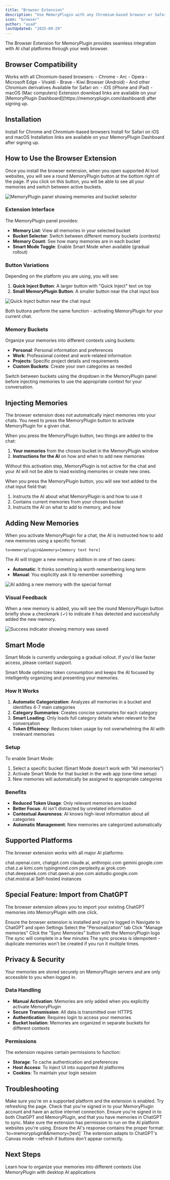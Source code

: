 ```yaml
---
title: "Browser Extension"
description: "Use MemoryPlugin with any Chromium-based browser or Safari on iOS and macOS"
icon: "browser"
author: "asad"
lastUpdated: "2025-09-29"
---
```



<ArticleInfo author="asad" lastUpdated="2025-09-29" />

The Browser Extension for MemoryPlugin provides seamless integration with AI chat platforms through your web browser.

## Browser Compatibility

<Tabs>
  <Tab title="Chromium Browsers">
    Works with all Chromium-based browsers:
    - Chrome
    - Arc
    - Opera
    - Microsoft Edge
    - Vivaldi
    - Brave
    - Kiwi Browser (Android)
    - And other Chromium derivatives
  </Tab>
  <Tab title="Safari">
    Available for Safari on:
    - iOS (iPhone and iPad)
    - macOS (Mac computers)
  </Tab>
</Tabs>

<Info>
Extension download links are available on your [MemoryPlugin Dashboard](https://memoryplugin.com/dashboard) after signing up.
</Info>

<EmailIndependence />

## Installation

<CardGroup cols={2}>
  <Card
    title="Chrome Web Store"
    icon="chrome"
    href="#"
  >
    Install for Chrome and Chromium-based browsers
  </Card>
  <Card
    title="Safari App Store"
    icon="safari"
    href="#"
  >
    Install for Safari on iOS and macOS
  </Card>
</CardGroup>

<Note>
Installation links are available on your MemoryPlugin Dashboard after signing up.
</Note>

## How to Use the Browser Extension

Once you install the browser extension, when you open supported AI tool websites, you will see a round MemoryPlugin button at the bottom right of the page. If you click on this button, you will be able to see all your memories and switch between active buckets.

![MemoryPlugin panel showing memories and bucket selector](/images/browser-extension/memory-panel.png)

### Extension Interface

The MemoryPlugin panel provides:

- **Memory List**: View all memories in your selected bucket
- **Bucket Selector**: Switch between different memory buckets (contexts)
- **Memory Count**: See how many memories are in each bucket
- **Smart Mode Toggle**: Enable Smart Mode when available (gradual rollout)

### Button Variations

Depending on the platform you are using, you will see:

1. **Quick Inject Button**: A larger button with "Quick Inject" text on top
2. **Small MemoryPlugin Button**: A smaller button near the chat input box

![Quick Inject button near the chat input](/images/browser-extension/quick-inject-button.png)

Both buttons perform the same function - activating MemoryPlugin for your current chat.

### Memory Buckets

Organize your memories into different contexts using buckets:

- **Personal**: Personal information and preferences
- **Work**: Professional context and work-related information
- **Projects**: Specific project details and requirements
- **Custom Buckets**: Create your own categories as needed

<Tip>
Switch between buckets using the dropdown in the MemoryPlugin panel before injecting memories to use the appropriate context for your conversation.
</Tip>

## Injecting Memories

<Warning>
The browser extension does not automatically inject memories into your chats. You need to press the MemoryPlugin button to activate MemoryPlugin for a given chat.
</Warning>

When you press the MemoryPlugin button, two things are added to the chat:

1. **Your memories** from the chosen bucket in the MemoryPlugin window
2. **Instructions for the AI** on how and when to add new memories

Without this activation step, MemoryPlugin is not active for the chat and your AI will not be able to read existing memories or create new ones.

When you press the MemoryPlugin button, you will see text added to the chat input field that:

1. Instructs the AI about what MemoryPlugin is and how to use it
2. Contains current memories from your chosen bucket  
3. Instructs the AI on what to add to memory, and how

## Adding New Memories

When you activate MemoryPlugin for a chat, the AI is instructed how to add new memories using a specific format:

```
to=memoryplugin&&memory=[memory text here]
```

The AI will trigger a new memory addition in one of two cases:

- **Automatic**: It thinks something is worth remembering long term
- **Manual**: You explicitly ask it to remember something

![AI adding a new memory with the special format](/images/browser-extension/memory-added.png)

### Visual Feedback

When a new memory is added, you will see the round MemoryPlugin button briefly show a checkmark (✓) to indicate it has detected and successfully added the new memory.

![Success indicator showing memory was saved](/images/browser-extension/success-indicator.png)

## Smart Mode

<Info>
Smart Mode is currently undergoing a gradual rollout. If you'd like faster access, please contact support.
</Info>

Smart Mode optimizes token consumption and keeps the AI focused by intelligently organizing and presenting your memories.

### How It Works

1. **Automatic Categorization**: Analyzes all memories in a bucket and identifies 4-7 main categories
2. **Category Summaries**: Creates concise summaries for each category
3. **Smart Loading**: Only loads full category details when relevant to the conversation
4. **Token Efficiency**: Reduces token usage by not overwhelming the AI with irrelevant memories

### Setup

To enable Smart Mode:
1. Select a specific bucket (Smart Mode doesn't work with "All memories")
2. Activate Smart Mode for that bucket in the web app (one-time setup)
3. New memories will automatically be assigned to appropriate categories

### Benefits
- **Reduced Token Usage**: Only relevant memories are loaded
- **Better Focus**: AI isn't distracted by unrelated information
- **Contextual Awareness**: AI knows high-level information about all categories
- **Automatic Management**: New memories are categorized automatically

## Supported Platforms

The browser extension works with all major AI platforms:

<CardGroup cols={3}>
  <Card title="ChatGPT" icon="robot">
    chat.openai.com, chatgpt.com
  </Card>
  <Card title="Claude" icon="robot">
    claude.ai, anthropic.com
  </Card>
  <Card title="Gemini" icon="robot">
    gemini.google.com
  </Card>
  <Card title="Chat Z.ai" icon="robot">
    chat.z.ai
  </Card>
  <Card title="Kimi" icon="robot">
    kimi.com
  </Card>
  <Card title="TypingMind" icon="robot">
    typingmind.com
  </Card>
  <Card title="Perplexity" icon="robot">
    perplexity.ai
  </Card>
  <Card title="Grok" icon="robot">
    grok.com
  </Card>
  <Card title="Deepseek" icon="robot">
    chat.deepseek.com
  </Card>
  <Card title="Qwen" icon="robot">
    chat.qwen.ai
  </Card>
  <Card title="Poe" icon="robot">
    poe.com
  </Card>
  <Card title="AI Studio" icon="robot">
    aistudio.google.com
  </Card>
  <Card title="Mistral" icon="robot">
    chat.mistral.ai
  </Card>
  <Card title="LibreChat" icon="robot">
    Self-hosted instances
  </Card>
</CardGroup>

## Special Feature: Import from ChatGPT

The browser extension allows you to import your existing ChatGPT memories into MemoryPlugin with one click.

<Steps>
  <Step title="Install Extension">
    Ensure the browser extension is installed and you're logged in
  </Step>
  <Step title="Open ChatGPT Settings">
    Navigate to ChatGPT and open Settings
  </Step>
  <Step title="Go to Personalization">
    Select the "Personalization" tab
  </Step>
  <Step title="Access Memory Management">
    Click "Manage memories"
  </Step>
  <Step title="Sync Memories">
    Click the "Sync Memories" button with the MemoryPlugin logo
  </Step>
  <Step title="Wait for Completion">
    The sync will complete in a few minutes
  </Step>
</Steps>

<Info>
The sync process is idempotent - duplicate memories won't be created if you run it multiple times.
</Info>

## Privacy & Security

<Info>
Your memories are stored securely on MemoryPlugin servers and are only accessible to you when logged in.
</Info>

### Data Handling
- **Manual Activation**: Memories are only added when you explicitly activate MemoryPlugin
- **Secure Transmission**: All data is transmitted over HTTPS
- **Authentication**: Requires login to access your memories
- **Bucket Isolation**: Memories are organized in separate buckets for different contexts

### Permissions
The extension requires certain permissions to function:
- **Storage**: To cache authentication and preferences
- **Host Access**: To inject UI into supported AI platforms
- **Cookies**: To maintain your login session

## Troubleshooting

<AccordionGroup>
  <Accordion title="Button not appearing">
    Make sure you're on a supported platform and the extension is enabled. Try refreshing the page.
  </Accordion>
  <Accordion title="Memories not loading">
    Check that you're signed in to your MemoryPlugin account and have an active internet connection.
  </Accordion>
  <Accordion title="Sync not working">
    Ensure you're signed in to both ChatGPT and MemoryPlugin, and that you have memories in ChatGPT to sync.
  </Accordion>
  <Accordion title="Extension permissions">
    Make sure the extension has permission to run on the AI platform websites you're using.
  </Accordion>
  <Accordion title="Memory not being added">
    Ensure the AI's response contains the proper format: `to=memoryplugin&&memory=[text]`
  </Accordion>
  <Accordion title="Canvas mode issues">
    The extension adapts to ChatGPT's Canvas mode - refresh if buttons don't appear correctly.
  </Accordion>
</AccordionGroup>

## Next Steps

<CardGroup cols={2}>
  <Card
    title="Organize with Buckets"
    icon="folder"
    href="/features/memory-buckets"
  >
    Learn how to organize your memories into different contexts
  </Card>
  <Card
    title="Try MCP Server"
    icon="server"
    href="/integrations/mcp-server"
  >
    Use MemoryPlugin with desktop AI applications
  </Card>
</CardGroup>
